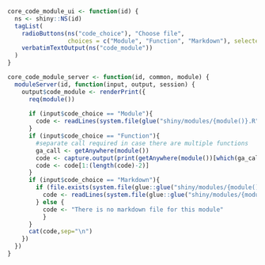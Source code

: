 ```r
core_code_module_ui <- function(id) {
  ns <- shiny::NS(id)
  tagList(
    radioButtons(ns("code_choice"), "Choose file", 
                 choices = c("Module", "Function", "Markdown"), selected = "Module"),
    verbatimTextOutput(ns("code_module"))
  )
}

core_code_module_server <- function(id, common, module) {
  moduleServer(id, function(input, output, session) {
    output$code_module <- renderPrint({
      req(module())
  
      if (input$code_choice == "Module"){
        code <- readLines(system.file(glue("shiny/modules/{module()}.R"),package = "{{app_library}}"))
      }
      if (input$code_choice == "Function"){
        #separate call required in case there are multiple functions
        ga_call <- getAnywhere(module())
        code <- capture.output(print(getAnywhere(module())[which(ga_call$where == "{{app_library}}")]))
        code <- code[1:(length(code)-2)]
      }
      if (input$code_choice == "Markdown"){
        if (file.exists(system.file(glue::glue("shiny/modules/{module()}.Rmd"), package = "{{app_library}}"))){
          code <- readLines(system.file(glue::glue("shiny/modules/{module()}.Rmd"), package = "{{app_library}}"))
        } else {
          code <- "There is no markdown file for this module"
          }
      }
      cat(code,sep="\n")
    })
  })
}
```



